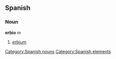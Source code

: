 == Spanish == {{wikipediaAlt|erbium}}
=== Noun ===
'''erbio''' ''m''
# [[erbium]]

[[Category:Spanish nouns]]
[[Category:Spanish elements]]